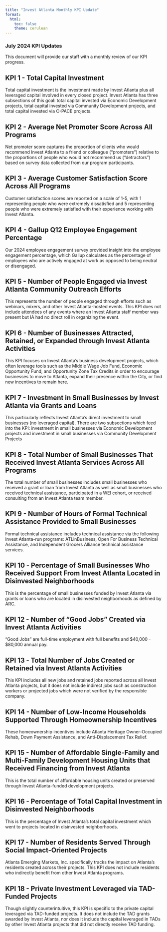 ```yaml
---
title: "Invest Atlanta Monthly KPI Update"
format:
  html: 
    toc: false
    theme: cerulean
---
```


### July 2024 KPI Updates
This document will provide our staff with a monthly review of our KPI progress.

## KPI 1 - Total Capital Investment
Total capital investment is the investment made by Invest Atlanta plus all leveraged capital involved in every closed project. Invest Atlanta has three subsections of this goal: total capital invested via Economic Development projects, total capital invested via Community Development projects, and total capital invested via C-PACE projects.


## KPI 2 - Average Net Promoter Score Across All Programs
Net promoter score captures the proportion of clients who would recommend Invest Atlanta to a friend or colleague ("promoters") relative to the proportions of people who would not recommend us ("detractors") based on survey data collected from our program participants.


## KPI 3 - Average Customer Satisfaction Score Across All Programs
Customer satisfaction scores are reported on a scale of 1-5, with 1 representing people who were extremely dissatisfied and 5 representing people who were extremely satisfied with their experience working with Invest Atlanta.


## KPI 4 - Gallup Q12 Employee Engagement Percentage
Our 2024 employee engagement survey provided insight into the employee engagement percentage, which Gallup calculates as the percentage of employees who are actively engaged at work as opposed to being neutral or disengaged.


## KPI 5 - Number of People Engaged via Invest Atlanta Community Outreach Efforts
This represents the number of people engaged through efforts such as webinars, mixers, and other Invest Atlanta-hosted events. This KPI does not include attendees of any events where an Invest Atlanta staff member was present but IA had no direct roll in organizing the event.


## KPI 6 - Number of Businesses Attracted, Retained, or Expanded through Invest Atlanta Activities
This KPI focuses on Invest Atlanta's business development projects, which often leverage tools such as the Middle Wage Job Fund, Economic Opportunity Fund, and Opportunity Zone Tax Credits in order to encourage businesses to move to Atlanta, expand their presence within the City, or find new incentives to remain here.


## KPI 7 - Investment in Small Businesses by Invest Atlanta via Grants and Loans
This particularly reflects Invest Atlanta's direct investment to small businesses (no leveraged capital). There are two subsections which feed into the KPI: investment in small businesses via Economic Development projects and investment in small businesses via Community Development Projects


## KPI 8 - Total Number of Small Businesses That Received Invest Atlanta Services Across All Programs
The total number of small businesses includes small businesses who received a grant or loan from Invest Atlanta as well as small businesses who received technical assistance, participated in a WEI cohort, or received consulting from an Invest Atlanta team member.


## KPI 9 - Number of Hours of Formal Technical Assistance Provided to Small Businesses
Formal technical assistance includes technical assistance via the following Invest Atlanta-run programs: ATLinBusiness, Open For Business Technical Assistance, and Independent Grocers Alliance technical assistance services.


## KPI 10 - Percentage of Small Businesses Who Received Support From Invest Atlanta Located in Disinvested Neighborhoods
This is the percentage of small businesses funded by Invest Atlanta via grants or loans who are located in disinvested neighborhoods as defined by ARC.


## KPI 12 - Number of "Good Jobs" Created via Invest Atlanta Activities
"Good Jobs" are full-time employment with full benefits and $40,000 - $80,000 annual pay.


## KPI 13 - Total Number of Jobs Created or Retained via Invest Atlanta Activities
This KPI includes all new jobs and retained jobs reported across all Invest Atlanta projects, but it does not include indirect jobs such as construction workers or projected jobs which were not verified by the responsible company.


## KPI 14 - Number of Low-Income Households Supported Through Homeownership Incentives
These homeownership incentives include Atlanta Heritage Owner-Occupied Rehab, Down Payment Assistance, and Anti-Displacement Tax Relief.


## KPI 15 - Number of Affordable Single-Family and Multi-Family Development Housing Units that Received Financing from Invest Atlanta
This is the total number of affordable housing units created or preserved through Invest Atlanta-funded development projects.


## KPI 16 - Percentage of Total Capital Investment in Disinvested Neighborhoods
This is the percentage of Invest Atlanta's total capital investment which went to projects located in disinvested neighborhoods.


## KPI 17 - Number of Residents Served Through Social Impact-Oriented Projects
Atlanta Emerging Markets, Inc. specifically tracks the impact on Atlanta's residents created across their projects. This KPI does not include residents who indirectly benefit from other Invest Atlanta programs.


## KPI 18 - Private Investment Leveraged via TAD-Funded Projects
Though slightly counterintuitive, this KPI is specific to the private capital leveraged via TAD-funded projects. It does not include the TAD grants awarded by Invest Atlanta, nor does it include the capital leveraged in TADs by other Invest Atlanta projects that did not directly receive TAD funding.



































































































































